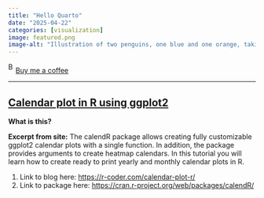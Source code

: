```yaml
---
title: "Hello Quarto"
date: "2025-04-22"
categories: [visualization]
image: featured.png
image-alt: "Illustration of two penguins, one blue and one orange, taking a selfie with a selfie stick. The moon in the background looks like the Quarto logo."
---
```



<link href="https://fonts.googleapis.com/css?family=Cookie" rel="stylesheet"><a class="bmc-button" target="_blank" href="https://www.buymeacoffee.com/JoscelinRocha">![Buy me a coffee](https://cdn.buymeacoffee.com/buttons/bmc-new-btn-logo.svg){alt="Buy me a coffee" width="15" height="21"}Buy me a coffee</a>

------------------------------------------------------------------------


## [Calendar plot in R using ggplot2](https://r-coder.com/calendar-plot-r/)

**What is this?**

**Excerpt from site:** The calendR package allows creating fully customizable ggplot2 calendar plots with a single function.
In addition, the package provides arguments to create heatmap calendars.
In this tutorial you will learn how to create ready to print yearly and monthly calendar plots in R.

1.  Link to blog here: <https://r-coder.com/calendar-plot-r/>
2.  Link to package here: <https://cran.r-project.org/web/packages/calendR/>